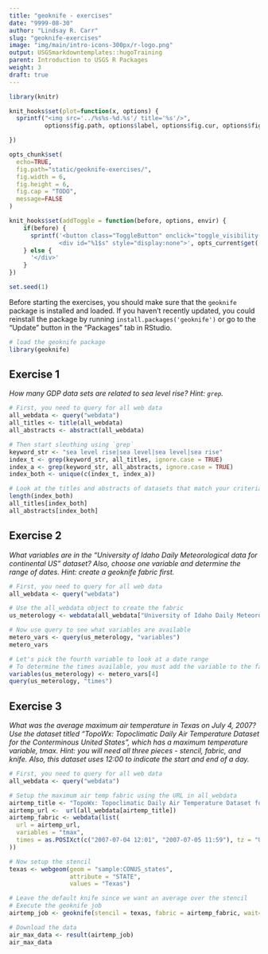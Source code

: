 ```yaml
---
title: "geoknife - exercises"
date: "9999-08-30"
author: "Lindsay R. Carr"
slug: "geoknife-exercises"
image: "img/main/intro-icons-300px/r-logo.png"
output: USGSmarkdowntemplates::hugoTraining
parent: Introduction to USGS R Packages
weight: 3
draft: true
---
```


```r
library(knitr)

knit_hooks$set(plot=function(x, options) {
  sprintf("<img src='../%s%s-%d.%s'/ title='%s'/>", 
          options$fig.path, options$label, options$fig.cur, options$fig.ext, options$fig.cap)

})

opts_chunk$set(
  echo=TRUE,
  fig.path="static/geoknife-exercises/",
  fig.width = 6,
  fig.height = 6,
  fig.cap = "TODO",
  message=FALSE
)

knit_hooks$set(addToggle = function(before, options, envir) {
    if(before) {
      sprintf('<button class="ToggleButton" onclick="toggle_visibility(\'%1$s\')">Show Answer</button>
              <div id="%1$s" style="display:none">', opts_current$get('label'))
    } else {
      '</div>'
    }
})

set.seed(1)
```

Before starting the exercises, you should make sure that the `geoknife` package is installed and loaded. If you haven't recently updated, you could reinstall the package by running `install.packages('geoknife')` or go to the "Update" button in the "Packages" tab in RStudio.

```r
# load the geoknife package
library(geoknife)
```

## Exercise 1

*How many GDP data sets are related to sea level rise? Hint: `grep`.*

```r
# First, you need to query for all web data
all_webdata <- query("webdata")
all_titles <- title(all_webdata)
all_abstracts <- abstract(all_webdata)

# Then start sleuthing using `grep`
keyword_str <- "sea level rise|sea level|sea level|sea rise"
index_t <- grep(keyword_str, all_titles, ignore.case = TRUE)
index_a <- grep(keyword_str, all_abstracts, ignore.case = TRUE)
index_both <- unique(c(index_t, index_a))

# Look at the titles and abstracts of datasets that match your criteria
length(index_both)
all_titles[index_both]
all_abstracts[index_both]
```

## Exercise 2

*What variables are in the "University of Idaho Daily Meteorological data for continental US" dataset? Also, choose one variable and determine the range of dates. Hint: create a geoknife fabric first.*

```r
# First, you need to query for all web data
all_webdata <- query("webdata")

# Use the all_webdata object to create the fabric
us_meterology <- webdata(all_webdata["University of Idaho Daily Meteorological data for continental US"])

# Now use query to see what variables are available
metero_vars <- query(us_meterology, "variables")
metero_vars

# Let's pick the fourth variable to look at a date range
# To determine the times available, you must add the variable to the fabric
variables(us_meterology) <- metero_vars[4]
query(us_meterology, "times")
```

## Exercise 3

*What was the average maximum air temperature in Texas on July 4, 2007? Use the dataset titled "TopoWx: Topoclimatic Daily Air Temperature Dataset for the Conterminous United States", which has a maximum temperature variable, tmax. Hint: you will need all three pieces - stencil, fabric, and knife. Also, this dataset uses 12:00 to indicate the start and end of a day.*

```r
# First, you need to query for all web data
all_webdata <- query("webdata")

# Setup the maximum air temp fabric using the URL in all_webdata
airtemp_title <- "TopoWx: Topoclimatic Daily Air Temperature Dataset for the Conterminous United States"
airtemp_url <-  url(all_webdata[airtemp_title])
airtemp_fabric <- webdata(list(
  url = airtemp_url,
  variables = "tmax",
  times = as.POSIXct(c("2007-07-04 12:01", "2007-07-05 11:59"), tz = "UTC")
))

# Now setup the stencil
texas <- webgeom(geom = "sample:CONUS_states", 
                 attribute = "STATE",
                 values = "Texas")

# Leave the default knife since we want an average over the stencil
# Execute the geoknife job
airtemp_job <- geoknife(stencil = texas, fabric = airtemp_fabric, wait=TRUE)

# Download the data
air_max_data <- result(airtemp_job)
air_max_data
```
